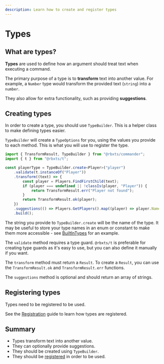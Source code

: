 ```yaml
---
description: Learn how to create and register types
---
```


# Types

## What are types?

**Types** are used to define how an argument should treat text when executing a command.

The primary purpose of a type is to **transform** text into another value.
For example, a `Number` type would transform the provided text (`string`) into a `number`.

They also allow for extra functionality, such as providing **suggestions**.

## Creating types

In order to create a type, you should use `TypeBuilder`. This is a helper class to make
defining types easier.

`TypeBuilder` will create a `TypeOptions` for you, using the values you provide
to each method. This is what you will use to register the type.

```ts showLineNumbers
import { TransformResult, TypeBuilder } from "@rbxts/commander";
import { t } from "@rbxts/t";

const playerType = TypeBuilder.create<Player>("player")
	.validate(t.instanceOf("Player"))
	.transform((text) => {
		const player = Players.FindFirstChild(text);
		if (player === undefined || !classIs(player, "Player")) {
			return TransformResult.err("Player not found");
		}
		return TransformResult.ok(player);
	})
	.suggestions(() => Players.GetPlayers().map((player) => player.Name))
	.build();
```

The string you provide to `TypeBuilder.create` will be the name of the type. It may be useful to store
your type names in an enum or constant to make them more accessible -
see [BuiltInTypes](https://github.com/paradoxuum/commander/blob/main/src/shared/builtin/types/index.ts)
for an example.

The `validate` method requires a type guard. `@rbxts/t` is preferable for
creating type guards as it's easy to use, but you can also define it manually if you want.

The `transform` method must return a `Result`. To create a `Result`, you can use the
`TransformResult.ok` and `TransformResult.err` functions.

The `suggestions` method is optional and should return an array of strings.


## Registering types

Types need to be registered to be used.

See the [Registration](/guides/registration.mdx#registering-types) guide to learn how types are registered.

## Summary

- Types transform text into another value.
- They can optionally provide suggestions.
- They should be created using `TypeBuilder`.
- They should be [registered](/guides/registration.mdx#registering-types) in order to be used.